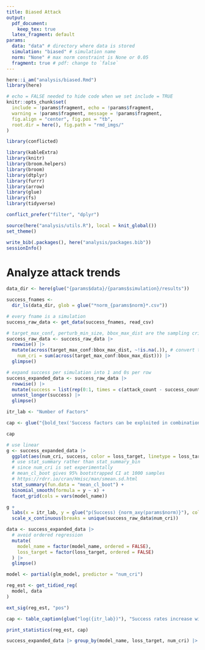 ```yaml
---
title: Biased Attack
output: 
  pdf_document: 
    keep_tex: true
  latex_fragment: default
params:
  data: "data" # directory where data is stored
  simulation: "biased" # simulation name
  norm: "None" # max norm constraint is None or 0.05
  fragment: true # pdf: change to `false` 
---
```


```r
here::i_am("analysis/biased.Rmd")
library(here)
```

```r
# echo = FALSE needed to hide code when we set include = TRUE
knitr::opts_chunk$set(
  include = !params$fragment, echo = !params$fragment,
  warning = !params$fragment, message = !params$fragment,
  fig.align = "center", fig.pos = "tb",
  root.dir = here(), fig.path = "rmd_imgs/"
)
```

```r
library(conflicted)

library(kableExtra)
library(knitr)
library(broom.helpers)
library(broom)
library(dtplyr)
library(furrr)
library(arrow)
library(glue)
library(fs)
library(tidyverse)

conflict_prefer("filter", "dplyr")
```

```r
source(here("analysis/utils.R"), local = knit_global())
set_theme()
```

```r
write_bib(.packages(), here("analysis/packages.bib"))
sessionInfo()
```

# Analyze attack trends
```r
data_dir <- here(glue("{params$data}/{params$simulation}/results"))

success_fnames <-
  dir_ls(data_dir, glob = glue("*norm_{params$norm}*.csv"))

# every fname is a simulation
success_raw_data <- get_data(success_fnames, read_csv)

# target_max_conf, perturb_min_size, bbox_max_dist are the sampling criteria
success_raw_data <- success_raw_data |>
  rowwise() |> 
  mutate(across(target_max_conf:bbox_max_dist, ~!is.na(.)), # convert to TRUE/FALSE
    num_cri = sum(across(target_max_conf:bbox_max_dist))) |> 
  glimpse()

# expand success per simulation into 1 and 0s per row
success_expanded_data <- success_raw_data |>
  rowwise() |>
  mutate(success = list(rep(0:1, times = c(attack_count - success_count, success_count)))) |>
  unnest_longer(success) |>
  glimpse()
```

```r
itr_lab <- "Number of Factors"

cap <- glue("{bold_tex('Success factors can be exploited in combination to significantly increase success rates', params$norm)} We sampled target and perturb objects based on three validated success factors in Table \\ref{{tab:results_table}} by targeting objects with low predicted confidence, perturbing large objects and selecting target and perturb objects close to one another. The binned summaries and regression trendlines graph success proportion against {str_to_lower(itr_lab)} in the deliberate attack experiment. {err_cap} and every point aggregates success over 200 images. Success rates significantly increase as the {str_to_lower(itr_lab)} combined increases. Significance is determined at $\\alpha < 0.05$ using a Wald z-test on the logistic estimates. Full details are given in Section \\ref{{sec:del_per}}.")

cap
```

```r
# use linear
g <- success_expanded_data |>
  ggplot(aes(num_cri, success, color = loss_target, linetype = loss_target)) +
  # use stat_summary rather than stat_summary_bin
  # since num_cri is set experimentally
  # mean_cl_boot gives 95% bootstrapped CI at 1000 samples
  # https://rdrr.io/cran/Hmisc/man/smean.sd.html
  stat_summary(fun.data = "mean_cl_boot") +
  binomial_smooth(formula = y ~ x) +
  facet_grid(cols = vars(model_name))

g +
  labs(x = itr_lab, y = glue("p(Success) {norm_axy(params$norm)}"), color = "Attack", linetype = "Attack") +
  scale_x_continuous(breaks = unique(success_raw_data$num_cri))
```

```r
data <- success_expanded_data |>
  # avoid ordered regression
  mutate(
    model_name = factor(model_name, ordered = FALSE),
    loss_target = factor(loss_target, ordered = FALSE)
  ) |>
  glimpse()

model <- partial(glm_model, predictor = "num_cri")

reg_est <- get_tidied_reg(
  model, data
)

ext_sig(reg_est, "pos")
```

```r
cap <- table_caption(glue("log({itr_lab})"), "Success rates increase with the number of factors combined to select target and perturb objects for all models and attacks")

print_statistics(reg_est, cap)
```

```r
success_expanded_data |> group_by(model_name, loss_target, num_cri) |> summarize(mean(success))
```

